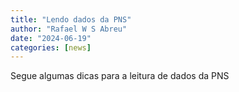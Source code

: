 ```yaml
---
title: "Lendo dados da PNS"
author: "Rafael W S Abreu"
date: "2024-06-19"
categories: [news]
---
```


Segue algumas dicas para a leitura de dados da PNS
